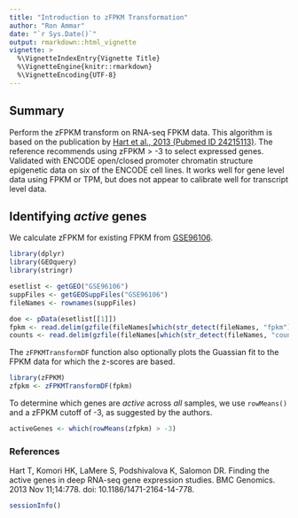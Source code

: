 ```yaml
---
title: "Introduction to zFPKM Transformation"
author: "Ron Ammar"
date: "`r Sys.Date()`"
output: rmarkdown::html_vignette
vignette: >
  %\VignetteIndexEntry{Vignette Title}
  %\VignetteEngine{knitr::rmarkdown}
  %\VignetteEncoding{UTF-8}
---
```


## Summary

Perform the zFPKM transform on RNA-seq FPKM data. This algorithm is based on the publication by [Hart et al., 2013 
(Pubmed ID 24215113)](https://www.ncbi.nlm.nih.gov/pubmed/24215113). The reference recommends using zFPKM > -3 to select 
expressed genes. Validated with ENCODE open/closed promoter chromatin structure epigenetic data on six of the ENCODE 
cell lines. It works well for gene level data using FPKM or TPM, but does not appear to calibrate well for transcript level 
data.

## Identifying *active* genes

We calculate zFPKM for existing FPKM from [GSE96106](https://www.ncbi.nlm.nih.gov/geo/query/acc.cgi?acc=GSE96106).

```r
library(dplyr)
library(GEOquery)
library(stringr)

esetlist <- getGEO("GSE96106")
suppFiles <- getGEOSuppFiles("GSE96106")
fileNames <- rownames(suppFiles)

doe <- pData(esetlist[[1]])
fpkm <- read.delim(gzfile(fileNames[which(str_detect(fileNames, "fpkm"))]))
counts <- read.delim(gzfile(fileNames[which(str_detect(fileNames, "count.matrix"))]))
```

The `zFPKMTransformDF` function also optionally  plots the Guassian fit to the FPKM data for which the z-scores are based.

```r
library(zFPKM)
zfpkm <- zFPKMTransformDF(fpkm)
```

To determine which genes are *active* across *all* samples, we use `rowMeans()` and a zFPKM cutoff of -3, as suggested
by the authors.

```r
activeGenes <- which(rowMeans(zfpkm) > -3)
```


### References

Hart T, Komori HK, LaMere S, Podshivalova K, Salomon DR. Finding the active genes in deep RNA-seq gene expression 
studies. BMC Genomics. 2013 Nov 11;14:778. doi: 10.1186/1471-2164-14-778.


```r
sessionInfo()
```